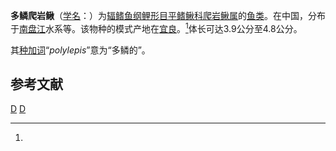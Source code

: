 {{Speciesbox 
| taxon = Beaufortia polylepis
| status = LC 
| status_system = IUCN3.1
| status_ref = <ref name=IUCN>{{cite iucn | author = Chen, X.-Y. | title = ''Beaufortia polylepis'' | volume= 2011 | page = e.T166088A6169716 | year = 2011 | doi = 10.2305/IUCN.UK.2011-2.RLTS.T166088A6169716.en }}</ref>
| authority = Chen, 1982<ref name='id6497'>{{cite web| url =http://www.bioinfo.cn/db05/BjdwSpecies.php?action=view&id=6497| title =多鳞爬岩鳅| work =中国动物物种编目数据库| publisher =中国科学院微生物研究所| author =中国科学院动物研究所| accessdate =2009-04-11| deadurl =yes| archiveurl =https://web.archive.org/web/20160305032350/http://www.bioinfo.cn/db05/BjdwSpecies.php?action=view&id=6497| archivedate =2016-03-05}}</ref>
| synonyms =
}}

'''多鳞爬岩鳅'''（[[学名|学名]]：{{lang|la|''Beaufortia polylepis''}}）为[[辐鳍鱼纲|辐鳍鱼纲]][[鲤形目|鲤形目]][[平鳍鳅科|平鳍鳅科]][[爬岩鳅属|爬岩鳅属]]的[[鱼类|鱼类]]。在中国，分布于[[南盘江|南盘江]]水系等。该物种的模式产地在[[宜良|宜良]]。<ref name='id6497'/>体长可达3.9公分至4.8公分。

其[[种加词|种加词]]“''polylepis''”意为“多鳞的”。

== 参考文献 ==
{{reflist}}

{{Taxonbar|from=Q1041560}}

[[Category:爬岩鳅属|D]]
[[Category:1982年描述的魚類|D]]